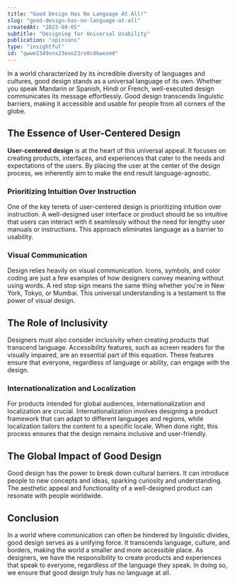 ```yaml
---
title: "Good Design Has No Language At All!"
slug: "good-design-has-no-language-at-all"
createdAt: "2023-09-05"
subtitle: "Designing for Universal Usability"
publication: "opinions"
type: "insightful"
id: "qwwe2349xnx23exo23rx0cdkwexmd"
---
```


In a world characterized by its incredible diversity of languages and cultures, good design stands as a universal language of its own. Whether you speak Mandarin or Spanish, Hindi or French, well-executed design communicates its message effortlessly. Good design transcends linguistic barriers, making it accessible and usable for people from all corners of the globe.

## The Essence of User-Centered Design

**User-centered design** is at the heart of this universal appeal. It focuses on creating products, interfaces, and experiences that cater to the needs and expectations of the users. By placing the user at the center of the design process, we inherently aim to make the end result language-agnostic.

### Prioritizing Intuition Over Instruction

One of the key tenets of user-centered design is prioritizing intuition over instruction. A well-designed user interface or product should be so intuitive that users can interact with it seamlessly without the need for lengthy user manuals or instructions. This approach eliminates language as a barrier to usability.

### Visual Communication

Design relies heavily on visual communication. Icons, symbols, and color coding are just a few examples of how designers convey meaning without using words. A red stop sign means the same thing whether you're in New York, Tokyo, or Mumbai. This universal understanding is a testament to the power of visual design.

## The Role of Inclusivity

Designers must also consider inclusivity when creating products that transcend language. Accessibility features, such as screen readers for the visually impaired, are an essential part of this equation. These features ensure that everyone, regardless of language or ability, can engage with the design.

### Internationalization and Localization

For products intended for global audiences, internationalization and localization are crucial. Internationalization involves designing a product framework that can adapt to different languages and regions, while localization tailors the content to a specific locale. When done right, this process ensures that the design remains inclusive and user-friendly.

## The Global Impact of Good Design

Good design has the power to break down cultural barriers. It can introduce people to new concepts and ideas, sparking curiosity and understanding. The aesthetic appeal and functionality of a well-designed product can resonate with people worldwide.

## Conclusion

In a world where communication can often be hindered by linguistic divides, good design serves as a unifying force. It transcends language, culture, and borders, making the world a smaller and more accessible place. As designers, we have the responsibility to create products and experiences that speak to everyone, regardless of the language they speak. In doing so, we ensure that good design truly has no language at all.
